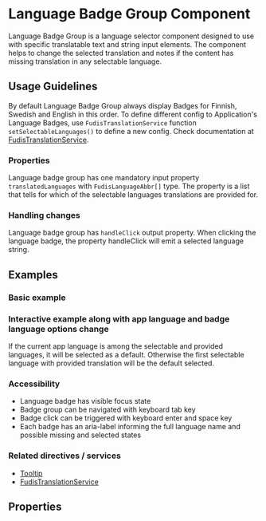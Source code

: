 
<Meta title="Components/Language Badge Group" />

# Language Badge Group Component

Language Badge Group is a language selector component designed to use with specific translatable text and string input elements.
The component helps to change the selected translation and notes if the content has missing translation in any selectable language.

## Usage Guidelines

By default Language Badge Group always display Badges for Finnish, Swedish and English in this order.
To define different config to Application's Language Badges, use `FudisTranslationService` function `setSelectableLanguages()` to define a new config.
Check documentation at [FudisTranslationService](/docs/services-translation--documentation#translation-service).

### Properties

Language badge group has one mandatory input property `translatedLanguages` with `FudisLanguageAbbr[]` type.
The property is a list that tells for which of the selectable languages translations are provided for.

### Handling changes

Language badge group has `handleClick` output property. When clicking the language badge, the property handleClick will emit a selected language string.

## Examples

### Basic example

<Canvas of={LanguageBadgeGroupStories.Example}></Canvas>

### Interactive example along with app language and badge language options change

If the current app language is among the selectable and provided languages, it will be selected as a default.
Otherwise the first selectable language with provided translation will be the default selected.

<Canvas of={LanguageBadgeGroupStories.WithInteractiveContent}></Canvas>

### Accessibility

- Language badge has visible focus state
- Badge group can be navigated with keyboard tab key
- Badge click can be triggered with keyboard enter and space key
- Each badge has an aria-label informing the full language name and possible missing and selected states

### Related directives / services

- [Tooltip](/docs/directives-tooltip--documentation)
- [FudisTranslationService](/docs/services-translation--documentation#translation-service)

## Properties

<ArgTypes of={LanguageBadgeGroupComponent} exclude={languageBadgeGroupExclude} />
